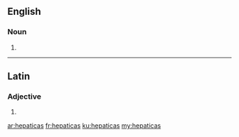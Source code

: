 ==English==

===Noun===
{{head|en}}

# {{plural of|hepatica}}

----

==Latin==

===Adjective===
{{la-adj-form|hēpaticās}}

# {{inflection of|hēpaticus||acc|f|p|lang=la}}

[[ar:hepaticas]]
[[fr:hepaticas]]
[[ku:hepaticas]]
[[my:hepaticas]]